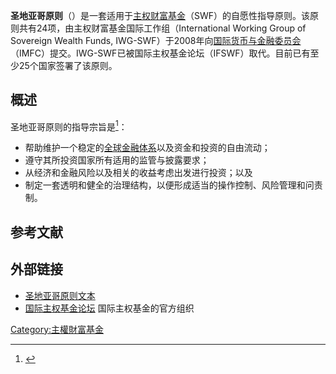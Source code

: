 '''圣地亚哥原则'''（'''{{lang|en|The Santiago Principles}}'''）是一套适用于[[主权财富基金|主权财富基金]]（SWF）的自愿性指导原则。该原则共有24项，由主权财富基金国际工作组（International Working Group of Sovereign Wealth Funds, IWG-SWF）于2008年向[[国际货币与金融委员会|国际货币与金融委员会]]（IMFC）提交。IWG-SWF已被国际主权基金论坛（IFSWF）取代。目前已有至少25个国家签署了该原则。

==概述==

圣地亚哥原则的指导宗旨是<ref name="gaaplist">{{Cite web |url=http://www.iwg-swf.org/pubs/chn/gapplistc.pdf |title=圣地亚哥原则文本 |access-date=2011-07-30 |archive-url=https://web.archive.org/web/20110726201314/http://www.iwg-swf.org/pubs/chn/gapplistc.pdf |archive-date=2011-07-26 |dead-url=yes }}</ref>：

*帮助维护一个稳定的[[全球金融体系|全球金融体系]]以及资金和投资的自由流动；
*遵守其所投资国家所有适用的监管与披露要求；
*从经济和金融风险以及相关的收益考虑出发进行投资；以及
*制定一套透明和健全的治理结构，以便形成适当的操作控制、风险管理和问责制。

==参考文献==
<references />

==外部链接==

*[https://www.webcitation.org/6AKP8SMQX?url=http://www.iwg-swf.org/pubs/gapplist.htm 圣地亚哥原则文本]
*[http://www.ifswf.org 国际主权基金论坛] {{Wayback|url=http://www.ifswf.org/ |date=20180905200822 }} 国际主权基金的官方组织

[[Category:主權財富基金|Category:主權財富基金]]